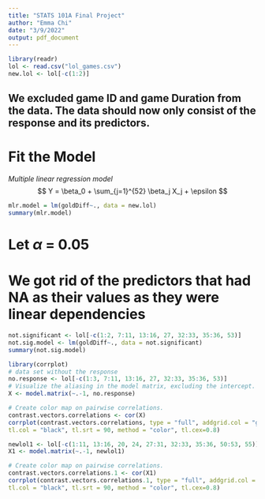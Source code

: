```yaml
---
title: "STATS 101A Final Project"
author: "Emma Chi"
date: "3/9/2022"
output: pdf_document
---
```


```r
library(readr)
lol <- read.csv("lol_games.csv")
new.lol <- lol[-c(1:2)]
```
## We excluded game ID and game Duration from the data. The data should now only consist of the response and its predictors.

# Fit the Model
*Multiple linear regression model*
$$
Y = \beta_0 + \sum_{j=1}^{52} \beta_j X_j + \epsilon
$$
```r
mlr.model = lm(goldDiff~., data = new.lol)
summary(mlr.model)
```
# Let $\alpha$ = 0.05

# We got rid of the predictors that had NA as their values as they were linear dependencies

```r
not.significant <- lol[-c(1:2, 7:11, 13:16, 27, 32:33, 35:36, 53)]
not.sig.model <- lm(goldDiff~., data = not.significant)
summary(not.sig.model)
```

```r
library(corrplot)
# data set without the response
no.response <- lol[-c(1:3, 7:11, 13:16, 27, 32:33, 35:36, 53)]
# Visualize the aliasing in the model matrix, excluding the intercept.
X <- model.matrix(~.-1, no.response)

# Create color map on pairwise correlations.
contrast.vectors.correlations <- cor(X)
corrplot(contrast.vectors.correlations, type = "full", addgrid.col = "gray",
tl.col = "black", tl.srt = 90, method = "color", tl.cex=0.8)
```

```r
newlol1 <- lol[-c(1:11, 13:16, 20, 24, 27:31, 32:33, 35:36, 50:53, 55)]
X1 <- model.matrix(~.-1, newlol1)

# Create color map on pairwise correlations.
contrast.vectors.correlations.1 <- cor(X1)
corrplot(contrast.vectors.correlations.1, type = "full", addgrid.col = "gray",
tl.col = "black", tl.srt = 90, method = "color", tl.cex=0.8)
```




